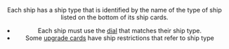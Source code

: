 <Header title="ship type" />

Each ship has a ship type that is identified by the name of the type of ship
listed on the bottom of its ship cards.

- Each ship must use the [dial](/article/Dial) that matches their ship type.
- Some [upgrade cards](/article/Upgrade_Cards) have ship restrictions that refer to ship type
